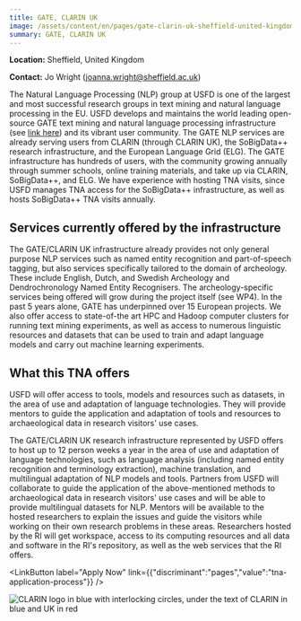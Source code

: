 ```yaml
---
title: GATE, CLARIN UK
image: /assets/content/en/pages/gate-clarin-uk-sheffield-united-kingdom/image.jpg
summary: GATE, CLARIN UK
---
```

**Location:** Sheffield, United Kingdom

**Contact:** Jo Wright ([joanna.wright@sheffield.ac.uk](mailto:joanna.wright@sheffield.ac.uk))

The Natural Language Processing (NLP) group at USFD is one of the largest and most successful
research groups in text mining and natural language processing in the EU. USFD develops and
maintains the world leading open-source GATE text mining and natural language processing
infrastructure (see [link here](https://cloud.gate.ac.uk)) and its vibrant user community. The GATE
NLP services are already serving users from CLARIN (through CLARIN UK), the SoBigData++ research
infrastructure, and the European Language Grid (ELG). The GATE infrastructure has hundreds of users,
with the community growing annually through summer schools, online training materials, and take up
via CLARIN, SoBigData++, and ELG. We have experience with hosting TNA visits, since USFD manages TNA
access for the SoBigData++ infrastructure, as well as hosts SoBigData++ TNA visits annually.

## Services currently offered by the infrastructure

The GATE/CLARIN UK infrastructure already provides not only general purpose NLP services such as
named entity recognition and part-of-speech tagging, but also services specifically tailored to the
domain of archeology. These include English, Dutch, and Swedish Archeology and Dendrochronology
Named Entity Recognisers. The archeology-specific services being offered will grow during the
project itself (see WP4). In the past 5 years alone, GATE has underpinned over 15 European projects.
We also offer access to state-of-the art HPC and Hadoop computer clusters for running text mining
experiments, as well as access to numerous linguistic resources and datasets that can be used to
train and adapt language models and carry out machine learning experiments.

## What this TNA offers

USFD will offer access to tools, models and resources such as datasets, in the area of use and
adaptation of language technologies. They will provide mentors to guide the application and
adaptation of tools and resources to archaeological data in research visitors' use cases.

The GATE/CLARIN UK research infrastructure represented by USFD offers to host up to 12 person weeks
a year in the area of use and adaptation of language technologies, such as language analysis
(including named entity recognition and terminology extraction), machine translation, and
multilingual adaptation of NLP models and tools. Partners from USFD will collaborate to guide the
application of the above-mentioned methods to archaeological data in research visitors' use cases
and will be able to provide multilingual datasets for NLP. Mentors will be available to the hosted
researchers to explain the issues and guide the visitors while working on their own research
problems in these areas. Researchers hosted by the RI will get workspace, access to its computing
resources and all data and software in the RI's repository, as well as the web services that the RI
offers.

<LinkButton label="Apply Now" link={{"discriminant":"pages","value":"tna-application-process"}} />

![CLARIN logo in blue with interlocking circles, under the text of CLARIN in blue and UK in red](/assets/content/en/pages/gate-clarin-uk-sheffield-united-kingdom/logo.png)

